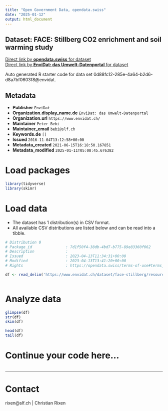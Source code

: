 ```yaml
---
title: "Open Government Data, opendata.swiss"
date: "2025-01-12"
output: html_document
---
```


## Dataset: FACE: Stillberg CO2 enrichment and soil warming study



[Direct link by **opendata.swiss** for dataset](https://opendata.swiss/de/dataset/face-stillberg-co2-enrichment-and-soil-warming-study)<br>
[Direct link by **EnviDat: das Umwelt-Datenportal** for dataset](https://www.envidat.ch/#/metadata/face-stillberg)

Auto generated R starter code for data set 0d88fc12-285e-4a64-b2d6-d8a7bf0603f8@envidat.

## Metadata

- **Publisher** `EnviDat`
- **Organization.display_name.de** `EnviDat: das Umwelt-Datenportal`
- **Organization.url** `https://www.envidat.ch/`
- **Maintainer** `Peter Bebi`
- **Maintainer_email** `bebi@slf.ch`
- **Keywords.de** `[]`
- **Issued** `2016-11-04T13:12:58+00:00`
- **Metadata_created** `2021-06-15T16:18:50.167851`
- **Metadata_modified** `2025-01-11T05:08:45.676382`


# Load packages

```r

library(tidyverse)
library(skimr)

```

# Load data

-   The dataset has 1 distribution(s) in CSV format.
-   All available CSV distributions are listed below and can be read into a tibble.

```r

# Distribution 0
# Package_id               : 7d1f50f4-38db-4bd7-b775-89e83360f062
# Description              : 
# Issued                   : 2023-04-13T11:34:31+00:00
# Modified                 : 2023-04-13T13:41:20+00:00
# Rights                   : https://opendata.swiss/terms-of-use#terms_by

df <- read_delim('https://www.envidat.ch/dataset/face-stillberg/resource/eb14b5cf-974f-402a-9cf6-1cc95bd0a7dd')



```

# Analyze data

```r

glimpse(df)
str(df)
skim(df)

head(df)
tail(df)

```

# Continue your code here...

```r

```

------------------------------------------------------------------------

# Contact

rixen@slf.ch | Christian Rixen
